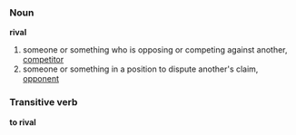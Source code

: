 ===Noun===
'''rival'''
#someone or something who is opposing or competing against another, [[competitor]]
#someone or something in a position to dispute another's claim, [[opponent]]

===Transitive verb===
'''to rival'''